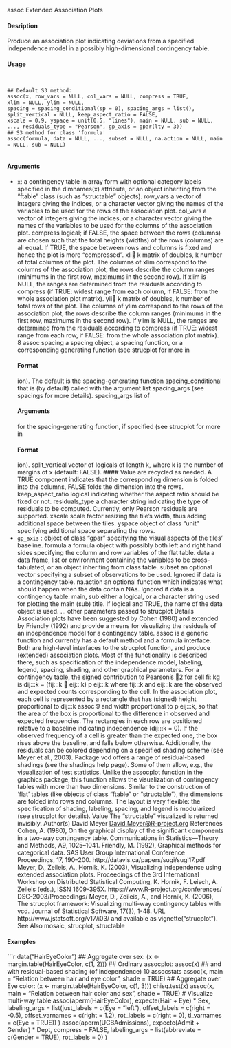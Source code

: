 
assoc Extended Association Plots

#### Desription

Produce an association plot indicating deviations from a specified independence model in a possibly
high-dimensional contingency table.

#### Usage
<pre><code>

## Default S3 method:
assoc(x, row_vars = NULL, col_vars = NULL, compress = TRUE,
xlim = NULL, ylim = NULL,
spacing = spacing_conditional(sp = 0), spacing_args = list(),
split_vertical = NULL, keep_aspect_ratio = FALSE,
xscale = 0.9, yspace = unit(0.5, "lines"), main = NULL, sub = NULL,
..., residuals_type = "Pearson", gp_axis = gpar(lty = 3))
## S3 method for class 'formula'
assoc(formula, data = NULL, ..., subset = NULL, na.action = NULL, main = NULL, sub = NULL)

</code></pre>
#### Arguments

* ``x``: a contingency table in array form with optional category labels specified in the
dimnames(x) attribute, or an object inheriting from the "ftable" class (such as
"structable" objects).
row_vars a vector of integers giving the indices, or a character vector giving the names of
the variables to be used for the rows of the association plot.
col_vars a vector of integers giving the indices, or a character vector giving the names of
the variables to be used for the columns of the association plot.
compress logical; if FALSE, the space between the rows (columns) are chosen such that
the total heights (widths) of the rows (columns) are all equal. If TRUE, the space
between rows and columns is fixed and hence the plot is more “compressed”.
xli k matrix of doubles, k number of total columns of the plot. The columns
of xlim correspond to the columns of the association plot, the rows describe
the column ranges (minimums in the first row, maximums in the second row).
If xlim is NULL, the ranges are determined from the residuals according to
compress (if TRUE: widest range from each column, if FALSE: from the whole
association plot matrix).
yli k matrix of doubles, k number of total rows of the plot. The columns of
ylim correspond to the rows of the association plot, the rows describe the column
ranges (minimums in the first row, maximums in the second row). If ylim
is NULL, the ranges are determined from the residuals according to compress (if
TRUE: widest range from each row, if FALSE: from the whole association plot
matrix).
8 assoc
spacing a spacing object, a spacing function, or a corresponding generating function
(see strucplot for more in
</code></pre>
#### Format 
ion). The default is the spacing-generating
function spacing_conditional that is (by default) called with the argument
list spacing_args (see spacings for more details).
spacing_args list of 
</code></pre>
#### Arguments
 for the spacing-generating function, if specified (see strucplot
for more in
</code></pre>
#### Format 
ion).
split_vertical vector of logicals of length k, where k is the number of margins of x (default:
FALSE). 
#### Value 
 are recycled as needed. A TRUE component indicates that the
corresponding dimension is folded into the columns, FALSE folds the dimension
into the rows.
keep_aspect_ratio
logical indicating whether the aspect ratio should be fixed or not.
residuals_type a character string indicating the type of residuals to be computed. Currently,
only Pearson residuals are supported.
xscale scale factor resizing the tile’s width, thus adding additional space between the
tiles.
yspace object of class "unit" specifying additional space separating the rows.
* `` gp_axis`` :   object of class "gpar" specifying the visual aspects of the tiles’ baseline.
formula a formula object with possibly both left and right hand sides specifying the column
and row variables of the flat table.
data a data frame, list or environment containing the variables to be cross-tabulated,
or an object inheriting from class table.
subset an optional vector specifying a subset of observations to be used. Ignored if
data is a contingency table.
na.action an optional function which indicates what should happen when the data contain
NAs. Ignored if data is a contingency table.
main, sub either a logical, or a character string used for plotting the main (sub) title. If
logical and TRUE, the name of the data object is used.
... other parameters passed to strucplot
Details
Association plots have been suggested by Cohen (1980) and extended by Friendly (1992) and provide
a means for visualizing the residuals of an independence model for a contingency table.
assoc is a generic function and currently has a default method and a formula interface. Both are
high-level interfaces to the strucplot function, and produce (extended) association plots. Most
of the functionality is described there, such as specification of the independence model, labeling,
legend, spacing, shading, and other graphical parameters.
For a contingency table, the signed contribution to Pearson’s 2 for cell fi: kg is
dij:::k =
(fij:::k 􀀀 eij:::k)
p
eij:::k
where fij:::k and eij:::k are the observed and expected counts corresponding to the cell. In the
association plot, each cell is represented by a rectangle that has (signed) height proportional to dij:::k
assoc 9
and width proportional to p
eij:::k, so that the area of the box is proportional to the difference in
observed and expected frequencies. The rectangles in each row are positioned relative to a baseline
indicating independence (dij:::k = 0). If the observed frequency of a cell is greater than the expected
one, the box rises above the baseline, and falls below otherwise.
Additionally, the residuals can be colored depending on a specified shading scheme (see Meyer et
al., 2003). Package vcd offers a range of residual-based shadings (see the shadings help page).
Some of them allow, e.g., the visualization of test statistics.
Unlike the assocplot function in the graphics package, this function allows the visualization of
contingency tables with more than two dimensions. Similar to the construction of ‘flat’ tables (like
objects of class "ftable" or "structable"), the dimensions are folded into rows and columns.
The layout is very flexible: the specification of shading, labeling, spacing, and legend is modularized
(see strucplot for details).
Value
The "structable" visualized is returned invisibly.
Author(s)
David Meyer <David.Meyer@R-project.org>
References
Cohen, A. (1980), On the graphical display of the significant components in a two-way contingency
table. Communications in Statistics—Theory and Methods, A9, 1025–1041.
Friendly, M. (1992), Graphical methods for categorical data. SAS User Group International Conference
Proceedings, 17, 190–200. http://datavis.ca/papers/sugi/sugi17.pdf
Meyer, D., Zeileis, A., Hornik, K. (2003), Visualizing independence using extended association
plots. Proceedings of the 3rd International Workshop on Distributed Statistical Computing, K.
Hornik, F. Leisch, A. Zeileis (eds.), ISSN 1609-395X. https://www.R-project.org/conferences/
DSC-2003/Proceedings/
Meyer, D., Zeileis, A., and Hornik, K. (2006), The strucplot framework: Visualizing multi-way contingency
tables with vcd. Journal of Statistical Software, 17(3), 1-48. URL http://www.jstatsoft.org/v17/i03/
and available as vignette("strucplot").
See Also
mosaic, strucplot, structable

#### Examples
```r

data("HairEyeColor")
## Aggregate over sex:
(x <- margin.table(HairEyeColor, c(1, 2)))
## Ordinary assocplot:
assoc(x)
## and with residual-based shading (of independence)
10 assocstats
assoc(x, main = "Relation between hair and eye color", shade = TRUE)
## Aggregate over Eye color:
(x <- margin.table(HairEyeColor, c(1, 3)))
chisq.test(x)
assoc(x, main = "Relation between hair color and sex", shade = TRUE)
# Visualize multi-way table
assoc(aperm(HairEyeColor), expecte(Hair + Eye) * Sex,
labeling_args = list(just_labels = c(Eye = "left"),
offset_labels = c(right = -0.5),
offset_varnames = c(right = 1.2),
rot_labels = c(right = 0),
tl_varnames = c(Eye = TRUE))
)
assoc(aperm(UCBAdmissions), expecte(Admit + Gender) * Dept, compress = FALSE,
labeling_args = list(abbreviate = c(Gender = TRUE), rot_labels = 0)
)
